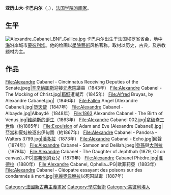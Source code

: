 {{Infobox Artist
| subject_name = '''亚历山大·卡巴内尔'''
| birthname = Alexandre Cabanel
| image_name = Self Portrait (Alexandre Cabanel).jpg
| image_caption = 卡巴内尔 自画像 (1879)
| date_of_birth = {{birth date|1823|9|28|mf=y}}
| place_of_birth = [[法国|法国]]蒙彼利埃
| date_of_death = {{death date and age|1889|1|23|1823|9|28|mf=y}}
| place_of_death =  [[法国|法国]]
| nationality = [[法国|法国]]
| field = [[油画|油画]]
| famous works = [[维纳斯的诞生_(卡巴内尔)|维纳斯的诞生]]
| training =
| movement = [[學院藝術|学院派]]
| patrons =
| awards =
}}
'''亚历山大·卡巴内尔'''（{{lang|en|Alexandre Cabanel}}，{{bd|1823年|9月28日|1889年|1月23日|catIdx=C}}），[[法国|法国]][[學院藝術|学院派]][[画家|画家]]。

== 生平 ==
[[File:Alexandre_Cabanel_BNF_Gallica.jpg|thumb]]
卡巴内尔出生于[[法国|法国]][[埃罗省|埃罗省]]省会，[[地中海|地中海]]沿岸城市[[蒙彼利埃|蒙彼利埃]]。他的绘画以[[學院藝術|學院藝術]]风格著称，取材以历史，古典，及宗教题材为主。

==作品==

<gallery>
File:Alexandre Cabanel - Cincinnatus Receiving Deputies of the Senate.jpeg|[[辛辛納圖斯|辛辛納圖斯]]迎接[[元老院|元老院]]議員（1843年）
File:Alexandre Cabanel - The Mocking of Christ.jpg|[[耶穌|耶穌]]遭嘲弄（1845年）
File:Alfred Bruyas, by Alexandre Cabanel.jpg|{{tsl|en|Alfred Bruyas|阿爾弗雷德·布魯亞斯}}（1846年）
File:Fallen Angel (Alexandre Cabanel).jpg|[[墮天使|墮天使]]（1847年）
File:Alexandre Cabanel - Albayde.jpg|Albaydé（1848年）
File:1863 Alexandre Cabanel - The Birth of Venus.jpg|[[维纳斯的诞生_(卡巴内尔)|维纳斯的诞生]]（1863年）
File:Alexandre Cabanel 002.jpg|[[拿破崙三世|拿破崙三世]]像（約1865年）
File:Expulsion of Adam and Eve (Alexandre Cabanel).jpg|亞當和夏娃被逐出伊甸園（約1867年）
File:Alexandre Cabanel - Pandora - Walters 3799.jpg|[[潘多拉|潘多拉]]（1873年）
File:Alexandre Cabanel - Echo.jpg|回聲（1874年）
File:Alexandre Cabanel - Samson and Delilah.jpeg|[[參孫|參孫]]與[[大利拉|大利拉]]（1878年）
File:Alexandre Cabanel - The Daughter of Jephthah (1879, Oil on canvas).JPG|[[耶弗他|耶弗他]]的女兒（1879年）
File:Alexandre Cabanel Phèdre.jpg|[[淮德拉|淮德拉]]（1880年）
File:Alexandre Cabanel, Ophelia.JPG|歐菲莉亞（1883年）
File:Alexandre Cabanel - Cléopatre essayant des poisons sur des condamnés à mort.jpg|[[克麗奧佩脫拉七世|克麗奧佩脫拉]]以死囚試毒（1887年）
</gallery>
{{Authority control}}
{{France-artist-stub}}
[[Category:法國新古典主義畫家|Category:法國新古典主義畫家]]
[[Category:學院藝術|Category:學院藝術]]
[[Category:蒙彼利埃人|Category:蒙彼利埃人]]